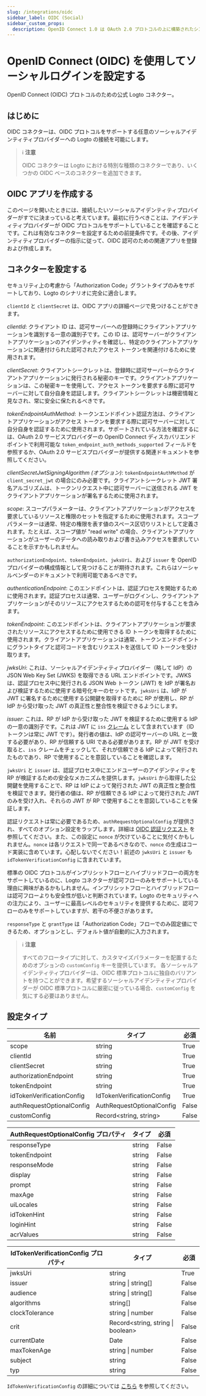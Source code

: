 ```yaml
---
slug: /integrations/oidc
sidebar_label: OIDC (Social)
sidebar_custom_props:
  description: OpenID Connect 1.0 は OAuth 2.0 プロトコルの上に構築されたシンプルなアイデンティティレイヤーです。
---
```



# OpenID Connect (OIDC) を使用してソーシャルログインを設定する

OpenID Connect (OIDC) プロトコルのための公式 Logto コネクター。

<GuideTip />

## はじめに

OIDC コネクターは、OIDC プロトコルをサポートする任意のソーシャルアイデンティティプロバイダーへの Logto の接続を可能にします。

> ℹ️ **注意**
>
> OIDC コネクターは Logto における特別な種類のコネクターであり、いくつかの OIDC ベースのコネクターを追加できます。

## OIDC アプリを作成する

このページを開いたときには、接続したいソーシャルアイデンティティプロバイダーがすでに決まっていると考えています。最初に行うべきことは、アイデンティティプロバイダーが OIDC プロトコルをサポートしていることを確認することです。これは有効なコネクターを設定するための前提条件です。その後、アイデンティティプロバイダーの指示に従って、OIDC 認可のための関連アプリを登録および作成します。

## コネクターを設定する

セキュリティ上の考慮から「Authorization Code」グラントタイプのみをサポートしており、Logto のシナリオに完全に適合します。

`clientId` と `clientSecret` は、OIDC アプリの詳細ページで見つけることができます。

_clientId_: クライアント ID は、認可サーバーへの登録時にクライアントアプリケーションを識別する一意の識別子です。この ID は、認可サーバーがクライアントアプリケーションのアイデンティティを確認し、特定のクライアントアプリケーションに関連付けられた認可されたアクセス トークンを関連付けるために使用されます。

_clientSecret_: クライアントシークレットは、登録時に認可サーバーからクライアントアプリケーションに発行される秘密のキーです。クライアントアプリケーションは、この秘密キーを使用して、アクセス トークンを要求する際に認可サーバーに対して自分自身を認証します。クライアントシークレットは機密情報と見なされ、常に安全に保たれるべきです。

_tokenEndpointAuthMethod_: トークンエンドポイント認証方法は、クライアントアプリケーションがアクセス トークンを要求する際に認可サーバーに対して自分自身を認証するために使用されます。サポートされている方法を確認するには、OAuth 2.0 サービスプロバイダーの OpenID Connect ディスカバリエンドポイントで利用可能な `token_endpoint_auth_methods_supported` フィールドを参照するか、OAuth 2.0 サービスプロバイダーが提供する関連ドキュメントを参照してください。

_clientSecretJwtSigningAlgorithm (オプション)_: `tokenEndpointAuthMethod` が `client_secret_jwt` の場合にのみ必要です。クライアントシークレット JWT 署名アルゴリズムは、トークンリクエスト中に認可サーバーに送信される JWT をクライアントアプリケーションが署名するために使用されます。

_scope_: スコープパラメーターは、クライアントアプリケーションがアクセスを要求しているリソースと権限のセットを指定するために使用されます。スコープパラメーターは通常、特定の権限を表す値のスペース区切りリストとして定義されます。たとえば、スコープ値が "read write" の場合、クライアントアプリケーションがユーザーのデータへの読み取りおよび書き込みアクセスを要求していることを示すかもしれません。

`authorizationEndpoint`、`tokenEndpoint`、`jwksUri`、および `issuer` を OpenID プロバイダーの構成情報として見つけることが期待されます。これらはソーシャルベンダーのドキュメントで利用可能であるべきです。

_authenticationEndpoint_: このエンドポイントは、認証プロセスを開始するために使用されます。認証プロセスは通常、ユーザーがログインし、クライアントアプリケーションがそのリソースにアクセスするための認可を付与することを含みます。

_tokenEndpoint_: このエンドポイントは、クライアントアプリケーションが要求されたリソースにアクセスするために使用できる ID トークンを取得するために使用されます。クライアントアプリケーションは通常、トークンエンドポイントにグラントタイプと認可コードを含むリクエストを送信して ID トークンを受け取ります。

_jwksUri_: これは、ソーシャルアイデンティティプロバイダー（略して IdP）の JSON Web Key Set (JWKS) を取得できる URL エンドポイントです。JWKS は、認証プロセス中に発行される JSON Web トークン (JWT) を IdP が署名および検証するために使用する暗号化キーのセットです。`jwksUri` は、IdP が JWT に署名するために使用する公開鍵を取得するために RP が使用し、RP が IdP から受け取った JWT の真正性と整合性を検証できるようにします。

_issuer_: これは、RP が IdP から受け取った JWT を検証するために使用する IdP の一意の識別子です。これは JWT に `iss` [クレーム](https://www.rfc-editor.org/rfc/rfc7519#section-4) として含まれています（ID トークンは常に JWT です）。発行者の値は、IdP の認可サーバーの URL と一致する必要があり、RP が信頼する URI である必要があります。RP が JWT を受け取ると、`iss` クレームをチェックして、それが信頼できる IdP によって発行されたものであり、RP で使用することを意図していることを確認します。

`jwksUri` と `issuer` は、認証プロセス中にエンドユーザーのアイデンティティを RP が検証するための安全なメカニズムを提供します。`jwksUri` から取得した公開鍵を使用することで、RP は IdP によって発行された JWT の真正性と整合性を検証できます。発行者の値は、RP が信頼できる IdP によって発行された JWT のみを受け入れ、それらの JWT が RP で使用することを意図していることを保証します。

認証リクエストは常に必要であるため、`authRequestOptionalConfig` が提供され、すべてのオプション設定をラップします。詳細は [OIDC 認証リクエスト](https://openid.net/specs/openid-connect-core-1_0.html#AuthRequest) を参照してください。また、この設定に `nonce` が欠けていることに気付くかもしれません。`nonce` は各リクエストで同一であるべきなので、`nonce` の生成はコード実装に含めています。心配しないでください！前述の `jwksUri` と `issuer` も `idTokenVerificationConfig` に含まれています。

標準の OIDC プロトコルがインプリシットフローとハイブリッドフローの両方をサポートしているのに、Logto コネクターが認可フローのみをサポートしている理由に興味があるかもしれません。インプリシットフローとハイブリッドフローは認可フローよりも安全性が低いと判断されています。Logto のセキュリティへの注力により、ユーザーに最高レベルのセキュリティを提供するために、認可フローのみをサポートしていますが、若干の不便さがあります。

`responseType` と `grantType` は「Authorization Code」フローでのみ固定値にできるため、オプションとし、デフォルト値が自動的に入力されます。

> ℹ️ **注意**
>
> すべてのフロータイプに対して、カスタマイズパラメーターを配置するためのオプションの `customConfig` キーを提供しています。
> 各ソーシャルアイデンティティプロバイダーは、OIDC 標準プロトコルに独自のバリアントを持つことができます。希望するソーシャルアイデンティティプロバイダーが OIDC 標準プロトコルに厳密に従っている場合、`customConfig` を気にする必要はありません。

## 設定タイプ

| 名前                      | タイプ                    | 必須  |
| ------------------------- | ------------------------- | ----- |
| scope                     | string                    | True  |
| clientId                  | string                    | True  |
| clientSecret              | string                    | True  |
| authorizationEndpoint     | string                    | True  |
| tokenEndpoint             | string                    | True  |
| idTokenVerificationConfig | IdTokenVerificationConfig | True  |
| authRequestOptionalConfig | AuthRequestOptionalConfig | False |
| customConfig              | Record\<string, string>   | False |

| AuthRequestOptionalConfig プロパティ | タイプ | 必須  |
| ------------------------------------ | ------ | ----- |
| responseType                         | string | False |
| tokenEndpoint                        | string | False |
| responseMode                         | string | False |
| display                              | string | False |
| prompt                               | string | False |
| maxAge                               | string | False |
| uiLocales                            | string | False |
| idTokenHint                          | string | False |
| loginHint                            | string | False |
| acrValues                            | string | False |

| IdTokenVerificationConfig プロパティ | タイプ                             | 必須  |
| ------------------------------------ | ---------------------------------- | ----- |
| jwksUri                              | string                             | True  |
| issuer                               | string \| string[]                 | False |
| audience                             | string \| string[]                 | False |
| algorithms                           | string[]                           | False |
| clockTolerance                       | string \| number                   | False |
| crit                                 | Record\<string, string \| boolean> | False |
| currentDate                          | Date                               | False |
| maxTokenAge                          | string \| number                   | False |
| subject                              | string                             | False |
| typ                                  | string                             | False |

`IdTokenVerificationConfig` の詳細については [こちら](https://github.com/panva/jose/blob/main/docs/interfaces/jwt_verify.JWTVerifyOptions.md) を参照してください。
